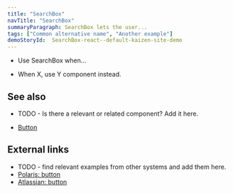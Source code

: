 ```yaml
---
title: "SearchBox"
navTitle: "SearchBox"
summaryParagraph: SearchBox lets the user...
tags: ["Common alternative name", "Another example"]
demoStoryId:  SearchBox-react--default-kaizen-site-demo
---
```



<WhenToUseAndWhenNotToUse>

<WhenToUse>

* Use SearchBox when...

</WhenToUse>

<WhenNotToUse>

* When X, use Y component instead.

</WhenNotToUse>

</WhenToUseAndWhenNotToUse>

## See also
- TODO - Is there a relevant or related component? Add it here.
* [Button](/components/button/)

## External links
- TODO - find relevant examples from other systems and add them here.
- [Polaris: button](https://polaris.shopify.com/components/actions/button)
- [Atlassian: button](https://www.atlassian.design/components/button/examples)
